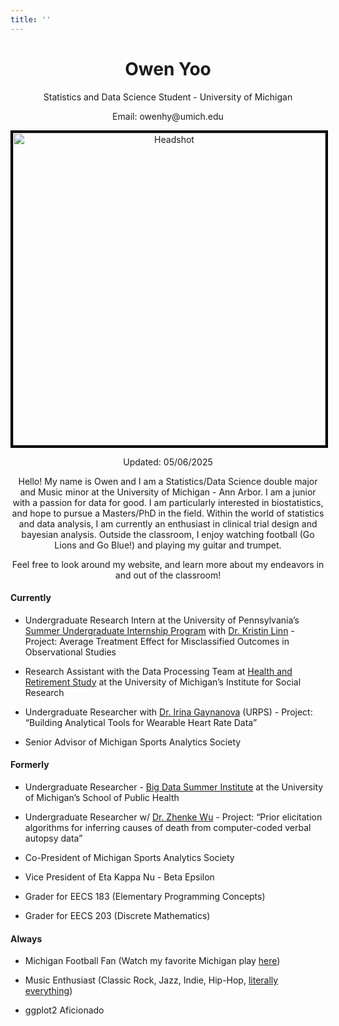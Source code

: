 ```yaml
---
title: ''
---
```

<center> <h1><b>Owen Yoo</b></h1> </center>
<center> 
Statistics and Data Science Student - University of Michigan\newline

Email: owenhy@umich.edu

<img src="images/owen-headshot.jpg" alt="Headshot" width="500" style="border: 4px solid black;"/>

Updated: 05/06/2025

Hello! My name is Owen and I am a Statistics/Data Science double major and Music minor at the University of Michigan - Ann Arbor. I am a junior with a passion for data for good. I am particularly interested in biostatistics, and hope to pursue a Masters/PhD in the field. Within the world of statistics and data analysis, I am currently an enthusiast in clinical trial design and bayesian analysis. Outside the classroom, I enjoy watching football (Go Lions and Go Blue!) and playing my guitar and trumpet.

Feel free to look around my website, and learn more about my endeavors in and out of the classroom!

<div style="text-align: left;">

#### Currently

* Undergraduate Research Intern at the University of Pennsylvania's [Summer Undergraduate Internship Program](https://www.med.upenn.edu/research-trainee-affairs/suip/) with [Dr. Kristin Linn](https://www.kristinlinn.com/) - Project: Average Treatment Effect for Misclassified Outcomes in Observational Studies

* Research Assistant with the Data Processing Team at [Health and Retirement Study](https://hrs.isr.umich.edu/) at the University of Michigan's Institute for Social Research

* Undergraduate Researcher with [Dr. Irina Gaynanova](https://irinagain.github.io/index) (URPS) - Project: "Building Analytical Tools for Wearable Heart Rate Data"

* Senior Advisor of Michigan Sports Analytics Society

#### Formerly 

* Undergraduate Researcher - [Big Data Summer Institute](https://sph.umich.edu/bdsi/index.html) at the University of Michigan's School of Public Health

* Undergraduate Researcher w/ [Dr. Zhenke Wu](https://zhenkewu.com/) - Project: “Prior elicitation algorithms for inferring causes of death from computer-coded verbal autopsy data”

* Co-President of Michigan Sports Analytics Society

* Vice President of Eta Kappa Nu - Beta Epsilon

* Grader for EECS 183 (Elementary Programming Concepts)

* Grader for EECS 203 (Discrete Mathematics)

#### Always

* Michigan Football Fan (Watch my favorite Michigan play [here](https://www.youtube.com/watch?v=WpwhDGvjV6M&ab_channel=FootballShorts))

* Music Enthusiast (Classic Rock, Jazz, Indie, Hip-Hop, [literally everything](https://open.spotify.com/playlist/6KzqK8ZsWqqT5bIbJCEafc))

* ggplot2 Aficionado 

</div>
